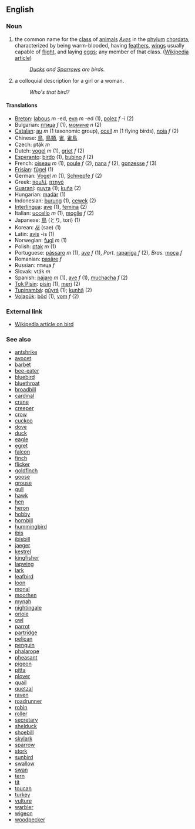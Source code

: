 ==English==

===Noun===
# the common name for the [[class]] of [[animal]]s ''[[Aves]]'' in the [[phylum]] [[chordata]], characterized by being warm-blooded, having [[feather]]s, [[wing]]s usually capable of [[flight]], and laying [[egg]]s; any member of that class.  ([[w:bird|Wikipedia article]])
#:''[[Duck]]s and [[Sparrow]]s are birds.''
# a colloquial description for a girl or a woman.
#:''Who's that bird?''

====Translations====
*[[Breton]]: [[labous]] ''m'' -ed, [[evn]] ''m'' -ed (1), [[polez]] ''f'' -i (2)
*Bulgarian: [[птица]] ''f'' (1), [[момиче]] ''n'' (2)
*[[Catalan]]: [[au]] ''m'' (1 taxonomic group), [[ocell]] ''m'' (1 flying birds), [[noia]] ''f'' (2)
*Chinese: [[鳥]], [[鳥]][[類]], [[雀]], [[雀]][[鳥]]
*Czech: pták  ''m''
*Dutch: [[vogel]] ''m'' (1), [[griet]] ''f'' (2)  
*[[Esperanto]]: [[birdo]] (1), [[bubino]] ''f'' (2)  
*French: [[oiseau]] ''m'' (1), [[poule]] ''f'' (2), [[nana]] ''f'' (2), [[gonzesse]] ''f'' (3)  
*[[Frisian]]: [[fûgel]] (1)
*German: [[Vogel]] ''m'' (1), [[Schnepfe]] ''f'' (2)
*Greek: [[πουλί]], [[πτηνό]]
*[[Guaraní]]: [[guyra]] (1); [[kuña]] (2)
*Hungarian: [[madár]] (1)
*Indonesian: [[burung]] (1), [[cewek]] (2)
*[[Interlingua]]: [[ave]] (1), [[femina]] (2)   
*Italian: [[uccello]] ''m'' (1), [[moglie]] ''f'' (2)   
*Japanese: [[鳥]] (とり, tori) (1)
*Korean: [[새]] (sae) (1)
*Latin: [[avis]] -is (1)  
*Norwegian: [[fugl]] ''m'' (1)  
*Polish: [[ptak]] ''m'' (1) 
*Portuguese: [[pássaro]] ''m'' (1), [[ave]] ''f'' (1), ''Port.'' [[rapariga]] ''f'' (2), ''Bras.'' [[moça]] ''f''
*Romanian: [[pasăre]] ''f''
*Russian:  птицa  ''f''
*Slovak: vták  ''m''
*Spanish: [[pájaro]] ''m'' (1), [[ave]] ''f'' (1), [[muchacha]] ''f'' (2)
*[[Tok Pisin]]: [[pisin]] (1), [[meri]] (2)
*[[Tupinambá]]: [[gûyrá]] (1); [[kunhã]] (2)
*[[Volapük]]: [[böd]] (1), [[vom]] ''f'' (2)

===External link===
*[[en:bird|Wikipedia article on bird]]

===See also===

*[[antshrike]]
*[[avocet]]
*[[barbet]]
*[[bee-eater]]
*[[bluebird]]
*[[bluethroat]]
*[[broadbill]]
*[[cardinal]]
*[[crane]]
*[[creeper]]
*[[crow]]
*[[cuckoo]]
*[[dove]]
*[[duck]]
*[[eagle]]
*[[egret]]
*[[falcon]]
*[[finch]]
*[[flicker]]
*[[goldfinch]]
*[[goose]]
*[[grouse]]
*[[gull]]
*[[hawk]]
*[[hen]]
*[[heron]]
*[[hobby]]
*[[hornbill]]
*[[hummingbird]]
*[[ibis]]
*[[ibisbill]]
*[[jaeger]]
*[[kestrel]]
*[[kingfisher]]
*[[lapwing]]
*[[lark]]
*[[leafbird]]
*[[loon]]
*[[monal]]
*[[moorhen]]
*[[mynah]]
*[[nightingale]]
*[[oriole]]
*[[owl]]
*[[parrot]]
*[[partridge]]
*[[pelican]]
*[[penguin]]
*[[phalarope]]
*[[pheasant]]
*[[pigeon]]
*[[pitta]]
*[[plover]]
*[[quail]]
*[[quetzal]]
*[[raven]]
*[[roadrunner]]
*[[robin]]
*[[roller]]
*[[secretary]]
*[[shelduck]]
*[[shoebill]]
*[[skylark]]
*[[sparrow]]
*[[stork]]
*[[sunbird]]
*[[swallow]]
*[[swan]]
*[[tern]]
*[[tit]]
*[[toucan]]
*[[turkey]]
*[[vulture]]
*[[warbler]]
*[[wigeon]]
*[[woodpecker]]